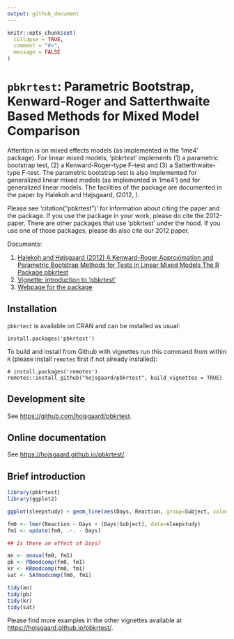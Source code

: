 ```yaml
---
output: github_document
---
```


<!-- README.md is generated from README.Rmd. Please edit only README.Rmd! -->

```r
knitr::opts_chunk$set(
  collapse = TRUE,
  comment = "#>",
  message = FALSE
)
```


# `pbkrtest`: Parametric Bootstrap, Kenward-Roger and Satterthwaite Based Methods for Mixed Model Comparison

Attention is on mixed effects models (as implemented in the 'lme4'
package). For linear mixed models, 'pbkrtest' implements (1) a
parametric bootstrap test, (2) a Kenward-Roger-type F-test and (3) a
Satterthwaite-type F-test. The parametric bootstrap test is also
implemented for generalized linear mixed models (as implemented in
'lme4') and for generalized linear models. The facilities of the
package are documented in the paper by Halekoh and Højsgaard, (2012,
\doi{doi:10.18637/jss.v059.i09}). 

Please see 'citation("pbkrtest")' for information about citing the
paper and the package. If you use the package in your work, please do
cite the 2012-paper. There are other packages that use 'pbkrtest'
under the hood. If you use one of those packages, please do also cite
our 2012 paper.

Documents:

1. [Halekoh and Højsgaard (2012) A Kenward-Roger Approximation and Parametric Bootstrap Methods for Tests in Linear Mixed Models The R Package pbkrtest](https://www.jstatsoft.org/index.php/jss/article/view/v059i09/v59i09.pdf)
1. [Vignette: introduction to 'pbkrtest'](https://cran.r-project.org/package=pbkrtest/vignettes/pbkrtest.pdf)
1. [Webpage for the package](https://people.math.aau.dk/~sorenh/software/pbkrtest/index.html) 


<!-- badges: start 
[![R build status](https://github.com/hojsgaard/pbkrtest/workflows/R-CMD-check/badge.svg)](https://github.com/hojsgaard/pbkrtest/actions) 
[![codecov.io](https://codecov.io/gh/hojsgaard/dlmextra/branch/master/graphs/badge.svg)](https://codecov.io/gh/hojsgaard/dlmextra?branch=master)
badges: end -->
  
## Installation

`pbkrtest` is available on CRAN and can be installed as usual:

```
install.packages('pbkrtest')
```

To build and install from Github with vignettes run this command from within `R` (please install `remotes` first if not already installed):

```
# install.packages('remotes')
remotes::install_github("hojsgaard/pbkrtest", build_vignettes = TRUE)
```

## Development site

See <https://github.com/hojsgaard/pbkrtest>.

## Online documentation

See <https://hojsgaard.github.io/pbkrtest/>.

## Brief introduction

```r
library(pbkrtest)
library(ggplot2)

ggplot(sleepstudy) + geom_line(aes(Days, Reaction, group=Subject, color=Subject))

fm0 <- lmer(Reaction ~ Days + (Days|Subject), data=sleepstudy)
fm1 <- update(fm0, .~. - Days)

## Is there an effect of Days?

an <- anova(fm0, fm1)
pb <- PBmodcomp(fm0, fm1)
kr <- KRmodcomp(fm0, fm1)
sat <- SATmodcomp(fm0, fm1)

tidy(an)
tidy(pb)
tidy(kr)
tidy(sat)
``` 


Please find more examples in the other vignettes available at <https://hojsgaard.github.io/pbkrtest/>.


